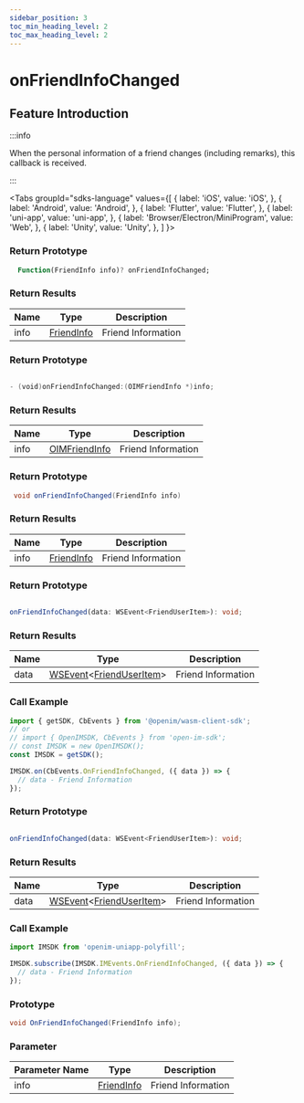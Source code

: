 ```yaml
---
sidebar_position: 3
toc_min_heading_level: 2
toc_max_heading_level: 2
---
```


# onFriendInfoChanged

## Feature Introduction

:::info

When the personal information of a friend changes (including remarks), this callback is received.

:::

<Tabs
groupId="sdks-language"
values={[
{ label: 'iOS', value: 'iOS', },
{ label: 'Android', value: 'Android', },
{ label: 'Flutter', value: 'Flutter', },
{ label: 'uni-app', value: 'uni-app', },
{ label: 'Browser/Electron/MiniProgram', value: 'Web', },
{ label: 'Unity', value: 'Unity', },
]
}>

<TabItem value="Flutter">

### Return Prototype

```dart showLineNumbers
  Function(FriendInfo info)? onFriendInfoChanged;
```

### Return Results

| Name | Type                                         | Description       |
| ---- | -------------------------------------------- | ----------------- |
| info | [FriendInfo](/class/relation/friendInfo.mdx) | Friend Information |

</TabItem>

<TabItem value="iOS">

### Return Prototype

```swift showLineNumbers

- (void)onFriendInfoChanged:(OIMFriendInfo *)info;

```

### Return Results

| Name | Type                                          | Description       |
| ---- | --------------------------------------------- | ----------------- |
| info | [OIMFriendInfo](/class/relation/friendInfo.mdx) | Friend Information |

</TabItem>

<TabItem value="Android">

### Return Prototype

```java showLineNumbers
 void onFriendInfoChanged(FriendInfo info)
```

### Return Results

| Name | Type                                         | Description       |
| ---- | -------------------------------------------- | ----------------- |
| info | [FriendInfo](/class/relation/friendInfo.mdx) | Friend Information |

</TabItem>

<TabItem value="Web">

### Return Prototype

```ts showLineNumbers

onFriendInfoChanged(data: WSEvent<FriendUserItem>): void;

```

### Return Results

| Name | Type                                                                              | Description       |
| ---- | --------------------------------------------------------------------------------- | ----------------- |
| data | [WSEvent](/class/response.mdx)<[FriendUserItem](/class/relation/friendInfo.mdx)> | Friend Information |

### Call Example

```js showLineNumbers
import { getSDK, CbEvents } from '@openim/wasm-client-sdk';
// or
// import { OpenIMSDK, CbEvents } from 'open-im-sdk';
// const IMSDK = new OpenIMSDK();
const IMSDK = getSDK();

IMSDK.on(CbEvents.OnFriendInfoChanged, ({ data }) => {
  // data - Friend Information
});
```

</TabItem>

<TabItem value="uni-app">

### Return Prototype

```ts showLineNumbers

onFriendInfoChanged(data: WSEvent<FriendUserItem>): void;

```

### Return Results

| Name | Type                                                                              | Description       |
| ---- | --------------------------------------------------------------------------------- | ----------------- |
| data | [WSEvent](/class/response.mdx)<[FriendUserItem](/class/relation/friendInfo.mdx)> | Friend Information |

### Call Example

```js showLineNumbers
import IMSDK from 'openim-uniapp-polyfill';

IMSDK.subscribe(IMSDK.IMEvents.OnFriendInfoChanged, ({ data }) => {
  // data - Friend Information
});
```

</TabItem>

<TabItem value="Unity">

### Prototype 

```C# showLineNumbers
void OnFriendInfoChanged(FriendInfo info);
```

### Parameter 

| Parameter Name  | Type                                                | Description     |
| ---- | --------------------------------------------------- | -------- |
| info | [FriendInfo](/class/relation/friendInfo.mdx) | Friend Information |

</TabItem>

</Tabs>